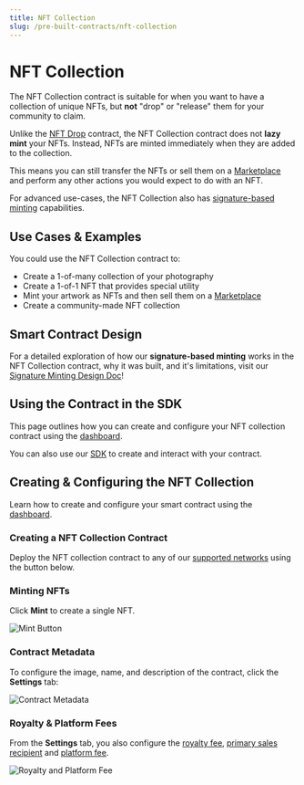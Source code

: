 ```yaml
---
title: NFT Collection
slug: /pre-built-contracts/nft-collection
---
```



# NFT Collection

<div className="deployContractBtnContainer" style={{ marginTop: -70 }}>
  <DeployThisContractButton
    link={"https://web3sdks.com/contracts/new/pre-built/token/nft-collection"}
    contractType="nft-collection"
  />
</div>

The NFT Collection contract is suitable for when you want to have a collection of unique NFTs, but **not** "drop" or "release" them for your community to claim.

Unlike the [NFT Drop](/pre-built-contracts/nft-drop) contract, the NFT Collection contract does not **lazy mint** your NFTs. Instead, NFTs are minted immediately when they are added to the collection.

This means you can still transfer the NFTs or sell them on a [Marketplace](/pre-built-contracts/marketplace) and perform any other actions you would expect to do with an NFT.

For advanced use-cases, the NFT Collection also has [signature-based minting](/sdk/advanced-features/on-demand-minting) capabilities.

## Use Cases & Examples

You could use the NFT Collection contract to:

- Create a 1-of-many collection of your photography
- Create a 1-of-1 NFT that provides special utility
- Mint your artwork as NFTs and then sell them on a [Marketplace](/pre-built-contracts/marketplace)
- Create a community-made NFT collection

<div className="row" style={{ marginBottom: 24 }}>
  <div className="col col--6" style={{ padding: 8 }}>
    <QuickstartCard
      name="Guide: Mint An NFT with No Code"
      link="https://blog.web3sdks.com/guides/create-nft-with-no-code"
      image="/assets/icons/education.png"
    />
  </div>
  <div className="col col--6" style={{ padding: 8 }}>
    <QuickstartCard
      name="Guide: Create ERC721 Access Pass NFTs"
      link="https://blog.web3sdks.com/guides/on-demand-pass/"
      image="/assets/icons/education.png"
    />
  </div>
  <div className="col col--6" style={{ padding: 8 }}>
    <QuickstartCard
      name="Example: Create a Community-Made NFT Collection"
      link="https://github.com/web3sdks-template/signature-based-minting"
      image="/assets/icons/education.png"
    />
  </div>
</div>

## Smart Contract Design

For a detailed exploration of how our **signature-based minting** works in the NFT Collection contract,
why it was built, and it's limitations, visit our [Signature Minting Design Doc](/contracts/design/SignatureMint)!

<div className="row" style={{ marginBottom: 24 }}>
  <div className="col col--12" style={{ marginTop: 8 }}>
    <QuickstartCard
      name="Signature Minting Contract Design Document"
      link="/contracts/design/SignatureMint"
      image="/assets/icons/nft.png"
    />
  </div>
</div>

## Using the Contract in the SDK

This page outlines how you can create and configure your NFT collection contract using the [dashboard](https://web3sdks.com/dashboard).

You can also use our [SDK](/sdk) to create and interact with your contract.

<div className="row" style={{ marginBottom: 24 }}>
  <div className="col col--12" style={{ marginTop: 8 }}>
    <QuickstartCard
      name="Using the NFT Collection Contract in the SDK"
      link="/sdk/interacting-with-contracts/nft-collection"
      image="/assets/icons/nft.png"
    />
  </div>
</div>

## Creating & Configuring the NFT Collection

Learn how to create and configure your smart contract using the [dashboard](https://web3sdks.com/dashboard).

### Creating a NFT Collection Contract

Deploy the NFT collection contract to any of our
[supported networks](https://blog.web3sdks.com/guides/which-network-should-you-use) using the button below.

<div style={{ width: "fit-content" }}>
  <DeployThisContractButton
    link={"https://web3sdks.com/contracts/new/pre-built/token/nft-collection"}
    contractType="nft-collection"
  />
</div>

### Minting NFTs

Click **Mint** to create a single NFT.

![Mint Button](../assets/mint-nft-collection.png)

### Contract Metadata

To configure the image, name, and description of the contract, click the **Settings** tab:

![Contract Metadata](../assets/nft-collection-settings.png)

### Royalty & Platform Fees

From the **Settings** tab, you also configure the [royalty fee](/dashboard/contract-settings),
[primary sales recipient](/dashboard/contract-settings#primary-sales-recipient)
and [platform fee](/dashboard/contract-settings).

![Royalty and Platform Fee](../assets/more-settings.png)
